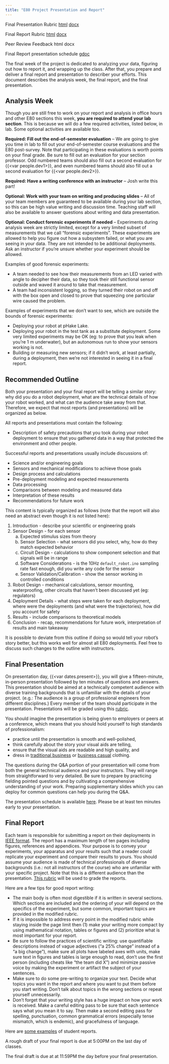 ```yaml
---
title: "E80 Project Presentation and Report"
---
```


Final Presentation Rubric [html](presentation_rubric.qmd) [docx](presentation_rubric.docx)

Final Report Rubric [html](report_rubric.qmd) [docx](report_rubric.docx)

Peer Review Feedback html docx

Final Report presentation schedule [gdoc]({{<var urls.final_presentation_schedule>}})

The final week of the project is dedicated to analyzing your data, figuring out how to report it, and wrapping up the class.  After that, you prepare and deliver a final report and presentation to describer your efforts.  This document describes the analysis week, the final report, and the final presentation.

## Analysis Week

Though you are still free to work on your report and analysis in office hours and other E80 sections this week, **you are required to attend your lab section**.  This is because we will do a few required activities, listed below, in lab.  Some optional activities are available too.

**Required: Fill out the end-of-semester evaluation** -- We are going to give you time in lab to fill out your end-of-semester course evaluations and the E80 post-survey.  Note that participating in these evaluations is worth points on your final grade. Be sure to fill out an evaluation for your section professor.  Odd numbered teams should also fill out a second evaluation for {{<var people.dev1>}}, and even numbered teams should also fill out a second evaluation for {{<var people.dev2>}}.

**Required: Have a writing conference with an instructor** -- Josh write this part!

**Optional: Work with your team on writing and producing slides** -- All of your team members are guaranteed to be available during your lab section, so this can be high value writing and discussion time. Teaching staff will also be available to answer questions about writing and data presentation.

**Optional: Conduct forensic experiments if needed** -- Experiments during analysis week are strictly limited, except for a very limited subset of measurements that we call "forensic experiments".  These experiments are allowed to help you figure out how a subsystem failed, or what you are seeing in your data.  They are not intended to be additional deployments.  Ask an instructor if you're unsure whether your experiment should be allowed.

Examples of good forensic experiments:

- A team needed to see how their measurements from an LED varied with angle to decipher their data, so they took their still functional sensor outside and waved it around to take that measurement.
- A team had inconsistent logging, so they turned their robot on and off with the box open and closed to prove that squeezing one particular wire caused the problem.

Examples of experiments that we don't want to see, which are outside the bounds of forensic experiments:

- Deploying your robot at pHake Lake.
- Deploying your robot in the test tank as a substitute deployment.  Some very limited experiments may be OK (eg: to prove that you leak when you're 1 m underwater), but an autonomous run to show your sensors working is not.
- Building or measuring new sensors; if it didn't work, at least partially, during a deployment, then we're not interested in seeing it in a final report.

## Recommended Outline

Both your presentation and your final report will be telling a similar story: why did you do a robot deployment, what are the technical details of how your robot worked, and what can the audience take away from that.  Therefore, we expect that most reports (and presentations) will be organized as below.

All reports and presentations must contain the following:

* Description of safety precautions that you took during your robot deployment to ensure that you gathered data in a way that protected the environment and other people.

Successful reports and presentations usually include discussions of: 

* Science and/or engineering goals
* Sensors and mechanical modifications to achieve those goals
* Design process and calculations
* Pre-deployment modeling and expected measurements
* Data processing
* Comparisons between modeling and measured data
* Interpretation of these results
* Recommendations for future work

This content is typically organized as follows (note that the report will also need an abstract even though it is not listed here):

1. Introduction - describe your scientific or engineering goals
2. Sensor Design - for each sensor
    a. Expected stimulus sizes from theory
    b. Sensor Selection - what sensors did you select, why, how do they match expected behavior
    c. Circuit Design - calculations to show component selection and that signals will be in range
    d. Software Considerations - is the 10Hz `default_robot.ino` sampling rate fast enough, did you write any code for the sensor
    e. Sensor Validation/Calibration - show the sensor working in controlled conditions
3. Robot Design - mechanical calculations, sensor mounting, waterproofing, other circuits that haven't been discussed yet (eg: regulators)
4. Deployment Details - what steps were taken for each deployment, where were the deployments (and what were the trajectories), how did you account for safety
5. Results - include comparisons to theoretical models
6. Conclusion - recap, recommendations for future work, interpretation of results and main takeaway

It is possible to deviate from this outline if doing so would tell your robot's story better, but this works well for almost all E80 deployments. Feel free to discuss such changes to the outline with instructors.

## Final Presentation

On presentation day, {{<var dates.present>}}, you will give a fifteen-minute, in-person presentation followed by ten minutes of questions and answers. This presentation should be aimed at a technically competent audience with diverse training backgrounds that is unfamiliar with the details of your project. (e.g.: The audience is a group of professional engineers from different disciplines.)  Every member of the team should participate in the presentation.  Presentations will be graded using this [rubric](presentation_rubric.qmd).

You should imagine the presentation is being given to employers or peers at a conference, which means that you should hold yourself to high standards of professionalism: 

- practice until the presentation is smooth and well-polished, 
- think carefully about the story your visual aids are telling, 
- ensure that the visual aids are readable and high quality, and 
- dress in [traditional business](http://www.casualpower.com/business_casual_tips/biz_attire.html) or [business casual](http://www.wisegeek.org/what-is-meant-by-business-casual-dress.htm) clothing. 

The questions during the Q&A portion of your presentation will come from both the general technical audience and your instructors. They will range from straightforward to very detailed. Be sure to prepare by practicing fielding pointed questions and by cultivating a comprehensive understanding of your work. Preparing supplementary slides which you can deploy for common questions can help you during the Q&A.

The presentation schedule is available [here]({{<var urls.final_presentation_schedule>}}).
Please be at least ten minutes early to your presentation.  



## Final Report

Each team is responsible for submitting a report on their deployments in [IEEE format](https://www.ieee.org/conferences/publishing/templates.html). The report has a maximum length of ten pages including figures, references and appendices. Your purpose is to convey your experiments, your apparatus and your results such that a reader could replicate your experiment and compare their results to yours. You should assume your audience is made of technical professionals of diverse backgrounds (i.e.: not all instructors of the course) who are unfamiliar with your specific project. Note that this is a different audience than the  presentation. [This rubric](presentation_rubric.qmd) will be used to grade the reports.   

Here are a few tips for good report writing:

* The main body is often most digestible if it is written in several sections. Which sections are included and the ordering of your will depend on the specifics of the experiment, but some common, important topics are provided in the modified rubric. 
* If it is impossible to address every point in the modified rubric while staying inside the page limit then (1) make your writing more compact by using mathematical notation, tables or figures and (2) prioritize what is most important for your report. 
* Be sure to follow the practices of scientific writing: use quantifiable descriptions instead of vague adjectives ("a 25% change" instead of a "a big change"), make sure all plots have labeled axes with units, make sure text in figures and tables is large enough to read, don't use the first person (including cheats like "the team did X") and minimize passive voice by making the experiment or artifact the subject of your sentences.
* Make sure to do some pre-writing to organize your text. Decide what topics you want in the report and where you want to put them before you start writing. Don't talk about topics in the wrong sections or repeat yourself unnecessarily.
* Don't forget that your writing style has a huge impact on how your work is received. Make a careful editing pass to be sure that each sentence says what you mean it to say. Then make a second editing pass for spelling, punctuation, common grammatical errors (especially tense mismatch, which is endemic), and gracefulness of language.

Here are [some examples](https://drive.google.com/file/d/1S9CDXcDnjuwNG8Eaq6cG5EOcC_Bojqcw/view?usp=sharing) of student reports.

A rough draft of your final report is due at 5:00PM on the last day of classes.

The final draft is due at at 11:59PM the day before your final presentation.